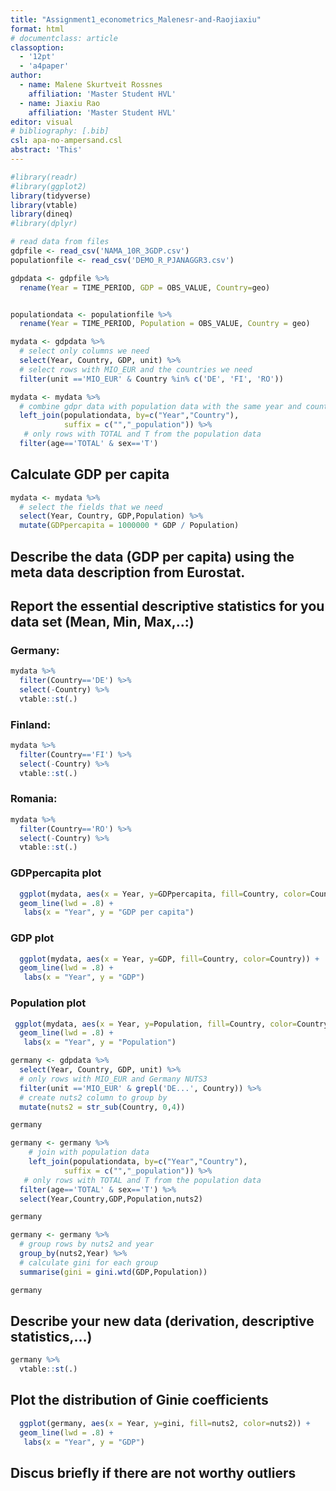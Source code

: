 ```yaml
---
title: "Assignment1_econometrics_Malenesr-and-Raojiaxiu"
format: html
# documentclass: article
classoption: 
  - '12pt'
  - 'a4paper'
author: 
  - name: Malene Skurtveit Rossnes
    affiliation: 'Master Student HVL'
  - name: Jiaxiu Rao
    affiliation: 'Master Student HVL'
editor: visual
# bibliography: [.bib]
csl: apa-no-ampersand.csl
abstract: 'This'
---
```


```r
#library(readr)
#library(ggplot2)
library(tidyverse)
library(vtable)
library(dineq)
#library(dplyr)

# read data from files
gdpfile <- read_csv('NAMA_10R_3GDP.csv')
populationfile <- read_csv('DEMO_R_PJANAGGR3.csv')

gdpdata <- gdpfile %>%
  rename(Year = TIME_PERIOD, GDP = OBS_VALUE, Country=geo)


populationdata <- populationfile %>%
  rename(Year = TIME_PERIOD, Population = OBS_VALUE, Country = geo)

mydata <- gdpdata %>%
  # select only columns we need
  select(Year, Country, GDP, unit) %>%
  # select rows with MIO_EUR and the countries we need
  filter(unit =='MIO_EUR' & Country %in% c('DE', 'FI', 'RO'))

mydata <- mydata %>%
  # combine gdpr data with population data with the same year and country
  left_join(populationdata, by=c("Year","Country"),
            suffix = c("","_population")) %>%
   # only rows with TOTAL and T from the population data
  filter(age=='TOTAL' & sex=='T')
```

## Calculate GDP per capita

```r
mydata <- mydata %>% 
  # select the fields that we need
  select(Year, Country, GDP,Population) %>%
  mutate(GDPpercapita = 1000000 * GDP / Population) 
```

## Describe the data (GDP per capita) using the meta data description from Eurostat.

## Report the essential descriptive statistics for you data set (Mean, Min, Max,..:)

### Germany:

```r
mydata %>%
  filter(Country=='DE') %>%
  select(-Country) %>%
  vtable::st(.)
```

### Finland:

```r

mydata %>%
  filter(Country=='FI') %>%
  select(-Country) %>%
  vtable::st(.)
```

### Romania:

```r
mydata %>%
  filter(Country=='RO') %>%
  select(-Country) %>%
  vtable::st(.)
```

### GDPpercapita plot

```r
  ggplot(mydata, aes(x = Year, y=GDPpercapita, fill=Country, color=Country)) +
  geom_line(lwd = .8) +
   labs(x = "Year", y = "GDP per capita")
```

### GDP plot
```r
  ggplot(mydata, aes(x = Year, y=GDP, fill=Country, color=Country)) +
  geom_line(lwd = .8) +
   labs(x = "Year", y = "GDP")
```

### Population plot
```r
 ggplot(mydata, aes(x = Year, y=Population, fill=Country, color=Country)) +
  geom_line(lwd = .8) +
   labs(x = "Year", y = "Population")
```


```r
germany <- gdpdata %>%
  select(Year, Country, GDP, unit) %>%
  # only rows with MIO_EUR and Germany NUTS3
  filter(unit =='MIO_EUR' & grepl('DE...', Country)) %>%
  # create nuts2 column to group by
  mutate(nuts2 = str_sub(Country, 0,4))

germany

germany <- germany %>%
    # join with population data
    left_join(populationdata, by=c("Year","Country"),
            suffix = c("","_population")) %>%
   # only rows with TOTAL and T from the population data
  filter(age=='TOTAL' & sex=='T') %>%
  select(Year,Country,GDP,Population,nuts2)

germany

germany <- germany %>%
  # group rows by nuts2 and year
  group_by(nuts2,Year) %>%
  # calculate gini for each group
  summarise(gini = gini.wtd(GDP,Population)) 

germany

```

## Describe your new data (derivation, descriptive statistics,...)

```r
germany %>%
  vtable::st(.)
```

## Plot the distribution of Ginie coefficients

```r
  ggplot(germany, aes(x = Year, y=gini, fill=nuts2, color=nuts2)) +
  geom_line(lwd = .8) +
   labs(x = "Year", y = "GDP")
```

## Discus briefly if there are not worthy outliers
